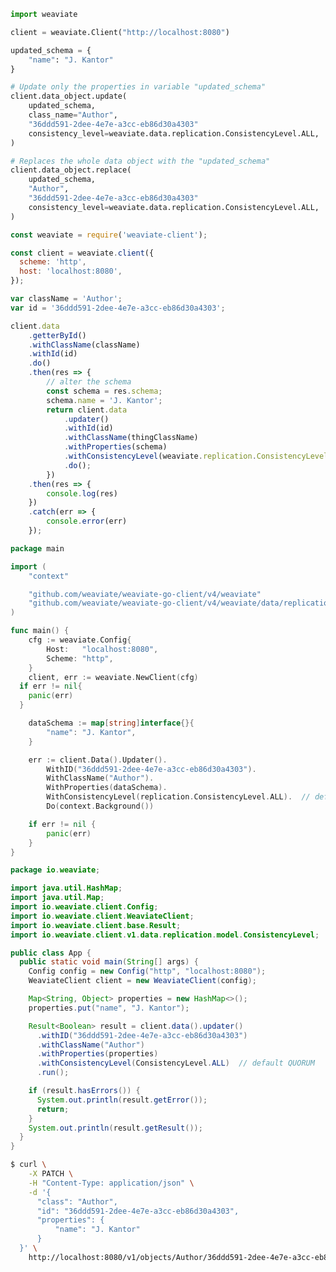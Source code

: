 
<Tabs groupId="languages">
<TabItem value="py" label="Python">

```python
import weaviate

client = weaviate.Client("http://localhost:8080")

updated_schema = {
    "name": "J. Kantor"
}

# Update only the properties in variable "updated_schema"
client.data_object.update(
    updated_schema,
    class_name="Author",
    "36ddd591-2dee-4e7e-a3cc-eb86d30a4303"
    consistency_level=weaviate.data.replication.ConsistencyLevel.ALL,  # default QUORUM
)

# Replaces the whole data object with the "updated_schema"
client.data_object.replace(
    updated_schema,
    "Author",
    "36ddd591-2dee-4e7e-a3cc-eb86d30a4303"
    consistency_level=weaviate.data.replication.ConsistencyLevel.ALL,  # default QUORUM
)
```

</TabItem>
<TabItem value="js" label="JavaScript">

```js
const weaviate = require('weaviate-client');

const client = weaviate.client({
  scheme: 'http',
  host: 'localhost:8080',
});

var className = 'Author';
var id = '36ddd591-2dee-4e7e-a3cc-eb86d30a4303';

client.data
    .getterById()
    .withClassName(className)
    .withId(id)
    .do()
    .then(res => {
        // alter the schema
        const schema = res.schema;
        schema.name = 'J. Kantor';
        return client.data
            .updater()
            .withId(id)
            .withClassName(thingClassName)
            .withProperties(schema)
            .withConsistencyLevel(weaviate.replication.ConsistencyLevel.ALL)  // default QUORUM
            .do();
        })
    .then(res => {
        console.log(res)
    })
    .catch(err => {
        console.error(err)
    });
```

</TabItem>
<TabItem value="go" label="Go">

```go
package main

import (
    "context"

    "github.com/weaviate/weaviate-go-client/v4/weaviate"
    "github.com/weaviate/weaviate-go-client/v4/weaviate/data/replication"  // for consistency levels
)

func main() {
    cfg := weaviate.Config{
        Host:   "localhost:8080",
        Scheme: "http",
    }
    client, err := weaviate.NewClient(cfg)
  if err != nil{
    panic(err)
  }

    dataSchema := map[string]interface{}{
        "name": "J. Kantor",
    }

    err := client.Data().Updater().
        WithID("36ddd591-2dee-4e7e-a3cc-eb86d30a4303").
        WithClassName("Author").
        WithProperties(dataSchema).
        WithConsistencyLevel(replication.ConsistencyLevel.ALL).  // default QUORUM
        Do(context.Background())

    if err != nil {
        panic(err)
    }
}
```

</TabItem>
<TabItem value="java" label="Java">

```java
package io.weaviate;

import java.util.HashMap;
import java.util.Map;
import io.weaviate.client.Config;
import io.weaviate.client.WeaviateClient;
import io.weaviate.client.base.Result;
import io.weaviate.client.v1.data.replication.model.ConsistencyLevel;

public class App {
  public static void main(String[] args) {
    Config config = new Config("http", "localhost:8080");
    WeaviateClient client = new WeaviateClient(config);

    Map<String, Object> properties = new HashMap<>();
    properties.put("name", "J. Kantor");

    Result<Boolean> result = client.data().updater()
      .withID("36ddd591-2dee-4e7e-a3cc-eb86d30a4303")
      .withClassName("Author")
      .withProperties(properties)
      .withConsistencyLevel(ConsistencyLevel.ALL)  // default QUORUM
      .run();

    if (result.hasErrors()) {
      System.out.println(result.getError());
      return;
    }
    System.out.println(result.getResult());
  }
}
```

</TabItem>
<TabItem value="curl" label="Curl">

```bash
$ curl \
    -X PATCH \
    -H "Content-Type: application/json" \
    -d '{
      "class": "Author",
      "id": "36ddd591-2dee-4e7e-a3cc-eb86d30a4303",
      "properties": {
          "name": "J. Kantor"
      }
  }' \
    http://localhost:8080/v1/objects/Author/36ddd591-2dee-4e7e-a3cc-eb86d30a4303?consistency_level=ALL
```

</TabItem>
</Tabs>
